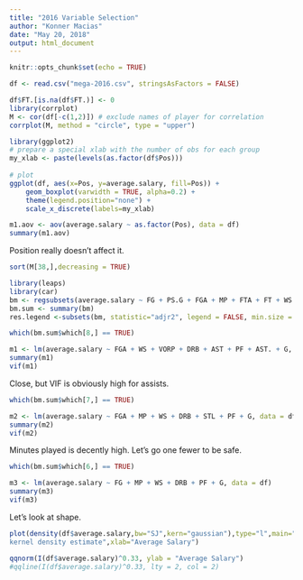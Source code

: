 ```yaml
---
title: "2016 Variable Selection"
author: "Konner Macias"
date: "May 20, 2018"
output: html_document
---
```


```r
knitr::opts_chunk$set(echo = TRUE)
```

```r
df <- read.csv("mega-2016.csv", stringsAsFactors = FALSE)
```

```r
df$FT.[is.na(df$FT.)] <- 0
library(corrplot)
M <- cor(df[-c(1,2)]) # exclude names of player for correlation
corrplot(M, method = "circle", type = "upper")
```
```r
library(ggplot2)
# prepare a special xlab with the number of obs for each group
my_xlab <- paste(levels(as.factor(df$Pos)))
 
# plot
ggplot(df, aes(x=Pos, y=average.salary, fill=Pos)) +
    geom_boxplot(varwidth = TRUE, alpha=0.2) +
    theme(legend.position="none") +
    scale_x_discrete(labels=my_xlab)
```
```r
m1.aov <- aov(average.salary ~ as.factor(Pos), data = df)
summary(m1.aov)
```
Position really doesn't affect it.

```r
sort(M[38,],decreasing = TRUE)
```
```r
library(leaps)
library(car)
bm <- regsubsets(average.salary ~ FG + PS.G + FGA + MP + FTA + FT + WS + VORP + TOV + OWS + DRB + GS + BPM + OBPM + DWS + USG. + TRB + STL + WS.48 + AST + PF + ORB + TS. + AST. + BLK + FG. + G + DRB. + eFG. + FTr + DBPM + TRB. + FT. + STL. + ORB. + BLK. + TOV., data = df, nbest=1, nvmax=NULL, force.in=NULL, force.out=NULL,method="exhaustive")
bm.sum <- summary(bm)
res.legend <-subsets(bm, statistic="adjr2", legend = FALSE, min.size = 3, max.size = 12, main = "Adjusted R^2")
```
```r
which(bm.sum$which[8,] == TRUE)
```

```r
m1 <- lm(average.salary ~ FGA + WS + VORP + DRB + AST + PF + AST. + G, data = df)
summary(m1)
vif(m1)
```
Close, but VIF is obviously high for assists.
```r
which(bm.sum$which[7,] == TRUE)
```
```r
m2 <- lm(average.salary ~ FGA + MP + WS + DRB + STL + PF + G, data = df)
summary(m2)
vif(m2)
```
Minutes played is decently high. Let's go one fewer to be safe.
```r
which(bm.sum$which[6,] == TRUE)
```

```r
m3 <- lm(average.salary ~ FG + MP + WS + DRB + PF + G, data = df)
summary(m3)
vif(m3)
```

Let's look at shape.
```r
plot(density(df$average.salary,bw="SJ",kern="gaussian"),type="l",main="Gaussian
kernel density estimate",xlab="Average Salary")
```
```r
qqnorm(I(df$average.salary)^0.33, ylab = "Average Salary")
#qqline(I(df$average.salary)^0.33, lty = 2, col = 2)
```

